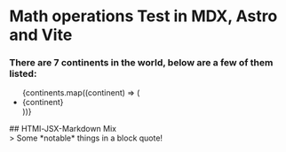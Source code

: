 
# Math operations Test in MDX, Astro and Vite
### There are 7 continents in the world, below are a few of them listed:
<ul>
  {continents.map((continent) => (
    <li>{continent}</li>
  ))}
</ul>
## HTMl-JSX-Markdown Mix
<div>
  > Some *notable* things in a block quote!
</div>